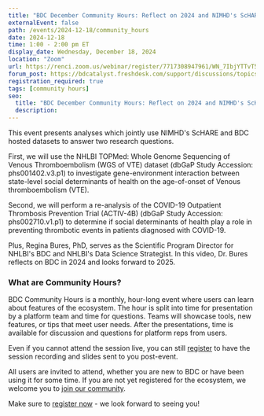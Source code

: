 ```yaml
---
title: "BDC December Community Hours: Reflect on 2024 and NIMHD's ScHARE"
externalEvent: false
path: /events/2024-12-18/community_hours
date: 2024-12-18
time: 1:00 - 2:00 pm ET
display_date: Wednesday, December 18, 2024
location: "Zoom"
url: https://renci.zoom.us/webinar/register/7717308947961/WN_7IbjYTTvT5aMC4YCggmCCQ
forum_post: https://bdcatalyst.freshdesk.com/support/discussions/topics/60000407907
registration_required: true
tags: [community hours]
seo:
  title: "BDC December Community Hours: Reflect on 2024 and NIMHD's ScHARE"
  description:
---
```

This event presents analyses which jointly use NIMHD's ScHARE and BDC hosted datasets to answer two research questions.

First, we will use the NHLBI TOPMed: Whole Genome Sequencing of Venous Thromboembolism (WGS of VTE) dataset (dbGaP Study Accession: phs001402.v3.p1) to investigate gene-environment interaction between state-level social determinants of health on the age-of-onset of Venous thromboembolism (VTE).

Second, we will perform a re-analysis of the COVID-19 Outpatient Thrombosis Prevention Trial (ACTIV-4B) (dbGaP Study Accession: phs002710.v1.p1) to determine if social determinants of health play a role in preventing thrombotic events in patients diagnosed with COVID-19.

Plus, Regina Bures, PhD, serves as the Scientific Program Director for NHLBI's BDC and NHLBI's Data Science Strategist. In this video, Dr. Bures reflects on BDC in 2024 and looks forward to 2025.

### What are Community Hours?

BDC Community Hours is a monthly, hour-long event where users can learn about features of the ecosystem. The hour is split into time for presentation by a platform team and time for questions. Teams will showcase tools, new features, or tips that meet user needs. After the presentations, time is available for discussion and questions for platform reps from users.

Even if you cannot attend the session live, you can still [register](https://renci.zoom.us/webinar/register/7717308947961/WN_7IbjYTTvT5aMC4YCggmCCQ) to have the session recording and slides sent to you post-event.

All users are invited to attend, whether you are new to BDC or have been using it for some time. If you are not yet registered for the ecosystem, we welcome you to [join our community](/join-bdc/).

Make sure to [register now](https://renci.zoom.us/webinar/register/7717308947961/WN_7IbjYTTvT5aMC4YCggmCCQ) - we look forward to seeing you!
